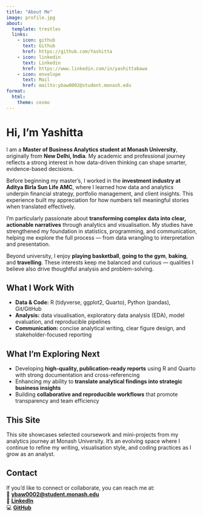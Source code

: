 ```yaml
---
title: "About Me"
image: profile.jpg
about:
  template: trestles
  links:
    - icon: github
      text: Github
      href: https://github.com/Yashitta
    - icon: linkedin
      text: Linkedin
      href: https://www.linkedin.com/in/yashittabawa
    - icon: envelope
      text: Mail
      href: mailto:ybaw0002@student.monash.edu
format:
  html:
    theme: cosmo
---
```


# Hi, I'm Yashitta

I am a **Master of Business Analytics student at Monash University**, originally from **New Delhi, India**. My academic and professional journey reflects a strong interest in how data-driven thinking can shape smarter, evidence-based decisions.  

Before beginning my master’s, I worked in the **investment industry at Aditya Birla Sun Life AMC**, where I learned how data and analytics underpin financial strategy, portfolio management, and client insights. This experience built my appreciation for how numbers tell meaningful stories when translated effectively.  

I’m particularly passionate about **transforming complex data into clear, actionable narratives** through analytics and visualisation. My studies have strengthened my foundation in statistics, programming, and communication, helping me explore the full process — from data wrangling to interpretation and presentation.  

Beyond university, I enjoy **playing basketball**, **going to the gym**, **baking**, and **travelling**. These interests keep me balanced and curious — qualities I believe also drive thoughtful analysis and problem-solving.  

## What I Work With

- **Data & Code:** R (tidyverse, ggplot2, Quarto), Python (pandas), Git/GitHub  
- **Analysis:** data visualisation, exploratory data analysis (EDA), model evaluation, and reproducible pipelines  
- **Communication:** concise analytical writing, clear figure design, and stakeholder-focused reporting  

## What I’m Exploring Next

- Developing **high-quality, publication-ready reports** using R and Quarto with strong documentation and cross-referencing  
- Enhancing my ability to **translate analytical findings into strategic business insights**  
- Building **collaborative and reproducible workflows** that promote transparency and team efficiency  

## This Site

This site showcases selected coursework and mini-projects from my analytics journey at Monash University. It’s an evolving space where I continue to refine my writing, visualisation style, and coding practices as I grow as an analyst.  

## Contact

If you’d like to connect or collaborate, you can reach me at:  
📧 **[ybaw0002@student.monash.edu](mailto:ybaw0002@student.monash.edu)**  
🔗 **[LinkedIn](https://www.linkedin.com/in/yashittabawa)**  
💻 **[GitHub](https://github.com/Yashitta)**  
